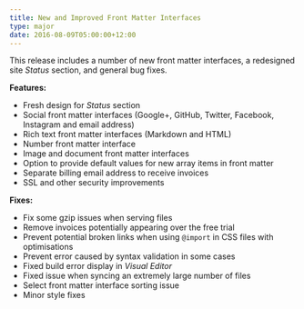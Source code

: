 ```yaml
---
title: New and Improved Front Matter Interfaces
type: major
date: 2016-08-09T05:00:00+12:00
---
```


This release includes a number of new front matter interfaces, a redesigned site *Status* section, and general bug fixes.

**Features:**

* Fresh design for *Status* section
* Social front matter interfaces (Google+, GitHub, Twitter, Facebook, Instagram and email address)
* Rich text front matter interfaces (Markdown and HTML)
* Number front matter interface
* Image and document front matter interfaces
* Option to provide default values for new array items in front matter
* Separate billing email address to receive invoices
* SSL and other security improvements

**Fixes:**

* Fix some gzip issues when serving files
* Remove invoices potentially appearing over the free trial
* Prevent potential broken links when using `@import` in CSS files with optimisations
* Prevent error caused by syntax validation in some cases
* Fixed build error display in *Visual Editor*
* Fixed issue when syncing an extremely large number of files
* Select front matter interface sorting issue
* Minor style fixes
